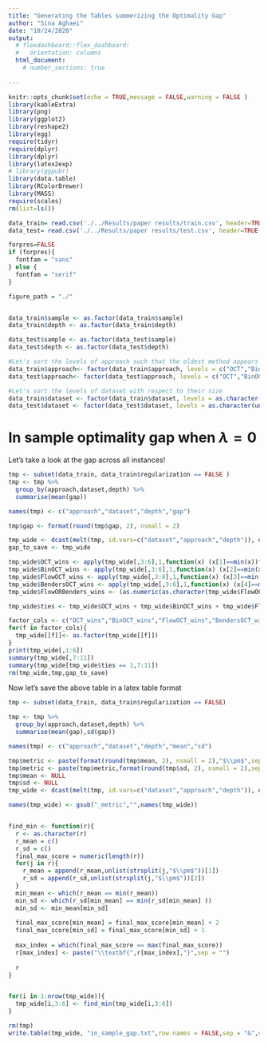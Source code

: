 ```yaml
---
title: "Generating the Tables summerizing the Optimality Gap"
author: "Sina Aghaei"
date: "10/24/2020"
output: 
  # flexdashboard::flex_dashboard:
  #   orientation: columns
  html_document:
    # number_sections: true
 
---
```



```r
knitr::opts_chunk$set(echo = TRUE,message = FALSE,warning = FALSE )
library(kableExtra)
library(png)
library(ggplot2)
library(reshape2)
library(egg)
require(tidyr)
require(dplyr)
library(dplyr)
library(latex2exp)
# library(ggpubr)
library(data.table)
library(RColorBrewer)
library(MASS)
require(scales)
rm(list=ls())

data_train= read.csv('./../Results/paper results/train.csv', header=TRUE, sep=',', na.strings="", stringsAsFactors =TRUE) 
data_test= read.csv('./../Results/paper results/test.csv', header=TRUE, sep=',', na.strings="", stringsAsFactors =TRUE) 

forpres=FALSE
if (forpres){
  fontfam = "sans"
} else {
  fontfam = "serif"
}

figure_path = "./"


data_train$sample <- as.factor(data_train$sample)
data_train$depth <- as.factor(data_train$depth)

data_test$sample <- as.factor(data_test$sample)
data_test$depth <- as.factor(data_test$depth)

#Let's sort the levels of approach such that the oldest method appears first
data_train$approach<- factor(data_train$approach, levels = c("OCT","BinOCT","FlowOCT","BendersOCT"))
data_test$approach<- factor(data_test$approach, levels = c("OCT","BinOCT","FlowOCT","BendersOCT"))

#Let's sort the levels of dataset with respect to their size
data_train$dataset <- factor(data_train$dataset, levels = as.character(unique(data_train[order(data_train$nrow),]$dataset)))
data_test$dataset <- factor(data_test$dataset, levels = as.character(unique(data_train[order(data_train$nrow),]$dataset)))

```


# In sample optimality gap when $\lambda = 0$

Let's take a look at the gap across all instances! 

```r
tmp <- subset(data_train, data_train$regularization == FALSE )
tmp <- tmp %>%
  group_by(approach,dataset,depth) %>%
  summarise(mean(gap))

names(tmp) <- c("approach","dataset","depth","gap")

tmp$gap <- format(round(tmp$gap, 2), nsmall = 2)

tmp_wide <- dcast(melt(tmp, id.vars=c("dataset","approach","depth")), dataset + depth~ approach + variable)
gap_to_save <- tmp_wide

tmp_wide$OCT_wins <- apply(tmp_wide[,3:6],1,function(x) (x[1]==min(x))*1)
tmp_wide$BinOCT_wins <- apply(tmp_wide[,3:6],1,function(x) (x[2]==min(x))*1)
tmp_wide$FlowOCT_wins <- apply(tmp_wide[,3:6],1,function(x) (x[3]==min(x))*1)
tmp_wide$BendersOCT_wins <- apply(tmp_wide[,3:6],1,function(x) (x[4]==min(x))*1)
tmp_wide$FlowORBenders_wins <- (as.numeric(as.character(tmp_wide$FlowOCT_wins ))| as.numeric(as.character(tmp_wide$BendersOCT_wins)))*1

tmp_wide$ties <- tmp_wide$OCT_wins + tmp_wide$BinOCT_wins + tmp_wide$FlowORBenders_wins

factor_cols <- c("OCT_wins","BinOCT_wins","FlowOCT_wins","BendersOCT_wins","FlowORBenders_wins")
for(f in factor_cols){
  tmp_wide[[f]]<- as.factor(tmp_wide[[f]])
}
print(tmp_wide[,1:6])
summary(tmp_wide[,7:11])
summary(tmp_wide[tmp_wide$ties == 1,7:11])
rm(tmp_wide,tmp,gap_to_save)

```


Now let's save the above table in a latex table format

```r
tmp <- subset(data_train, data_train$regularization == FALSE)

tmp <- tmp %>%
  group_by(approach,dataset,depth) %>%
  summarise(mean(gap),sd(gap))

names(tmp) <- c("approach","dataset","depth","mean","sd")

tmp$metric <- paste(format(round(tmp$mean, 2), nsmall = 2),"$\\pm$",sep = "")
tmp$metric <- paste(tmp$metric,format(round(tmp$sd, 2), nsmall = 2),sep = "")
tmp$mean <- NULL
tmp$sd <- NULL
tmp_wide <- dcast(melt(tmp, id.vars=c("dataset","approach","depth")), dataset + depth~ approach + variable)

names(tmp_wide) <- gsub("_metric","",names(tmp_wide))


find_min <- function(r){
  r <- as.character(r)
  r_mean = c()
  r_sd = c()
  final_max_score = numeric(length(r))
  for(j in r){
    r_mean = append(r_mean,unlist(strsplit(j,"$\\pm$"))[1])
    r_sd = append(r_sd,unlist(strsplit(j,"$\\pm$"))[2])
  }
  min_mean <- which(r_mean == min(r_mean))
  min_sd <- which(r_sd[min_mean] == min(r_sd[min_mean] ))
  min_sd <- min_mean[min_sd]
  
  final_max_score[min_mean] = final_max_score[min_mean] + 2
  final_max_score[min_sd] = final_max_score[min_sd] + 1
  
  max_index = which(final_max_score == max(final_max_score))
  r[max_index] <- paste("\\textbf{",r[max_index],"}",sep = "")
  
  r
}


for(i in 1:nrow(tmp_wide)){
  tmp_wide[i,3:6] <- find_min(tmp_wide[i,3:6])
}

rm(tmp)
write.table(tmp_wide, "in_sample_gap.txt",row.names = FALSE,sep = "&",eol = "\\\\", quote=FALSE)

```







